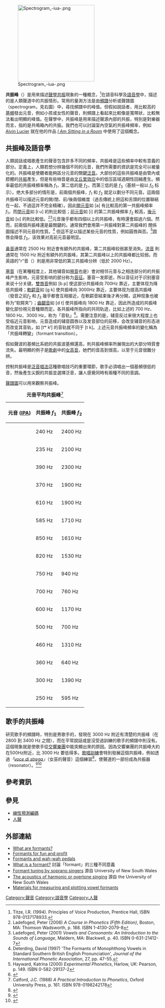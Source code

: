 [[Image:Spectrogram_-iua-.png|250px]]

'''共振峰'''（{{lang|en|'''formant'''}}）是用來描述[[聲學|聲學]][[共振|共振]]現象的一種概念，<ref>Titze, I.R. (1994). Principles of Voice Production, Prentice Hall, ISBN 978-0137178933.</ref>在語音科學及[[語音學|語音學]]中，描述的是人類聲道中的共振情形。常用的量測方法是由[[頻譜|頻譜]]分析或聲譜圖（spectrogram，見右圖）中，尋找頻譜中的峰值。但假如說話者，用比較高的[[基頻|基頻]]發出元音，例如小孩或女性的聲音，則頻譜上看起來比較像是寬帶狀，比較無法看出明顯的峰值。在聲學中，共振峰是用來描述聲源內部的共振，特別是對樂器而言，指的是共鳴箱內的共振。我們也可以討論室內空氣的共振峰頻率，例如 [[Alvin_Lucier|Alvin Lucier]] 就在他的作品 ''[[I_Am_Sitting_in_a_Room|I Am Sitting in a Room]]'' 中使用了這個概念。

==共振峰及語音學==
人類說話或唱歌產生的聲音包含許多不同的頻率，共振峰是這些頻率中較有意義的部分。定義上，人類若想分辨幾個不同的元音，我們所需要的資訊是完全可以被量化的。共振峰是使聽者能夠區分元音的關鍵[[泛音|泛音]]。大部份的這些共振峰是由管內或腔體的[[共振|共振]]產生，但是有些哨音是由[[文丘里效应|文丘里效应]]中的低压區域週期性回縮產生。頻率最低的共振峰頻率稱為 ''f''<sub>1</sub>，第二低的是 ''f''<sub>2</sub>，而第三低的是 ''f''<sub>3</sub>（基频一般以 ''f''<sub>0</sub> 标示）。绝大多部分的情形是，前兩個共振峰，''f''<sub>1</sub> 和 ''f''<sub>2</sub> 就足以劃分不同元音。這兩個共振峰可以描述元音的開/閉、前/後兩個維度（過去傳統上把這和舌頭的位置聯結在一起，不過這并不完全精確）。因此[[開元音|開元音]]如 [a] 有比較高的第一共振峰頻率''f''<sub>1</sub>，而[[閉元音|閉元音]]如 [i u] 的則比較低；[[前元音|前元音]]如 [i] 的第二共振峰頻率 ''f''<sub>2</sub> 較高，[[後元音|後元音]]如 [u] 的則比較低。<ref>Ladefoged, Peter (2006) ''A Course in Phonetics (Fifth Edition)'', Boston, MA: Thomson Wadsworth, p. 188. ISBN 1-4130-2079-8</ref><ref>Ladefoged, Peter (2001) ''Vowels and Consonants: An Introduction to the Sounds of Language'', Maldern, MA: Blackwell, p. 40. ISBN 0-631-21412-7</ref>元音幾乎都有四個以上的共振峰，有時還會超過六個。然而，前兩個共振峰還是最關鍵的。通常我們會用第一共振峰對第二共振峰的 關係圖描述不同元音的性質。<ref>Deterding, David (1997) 'The Formants of Monophthong Vowels in Standard Southern British English Pronunciation', ''Journal of the International Phonetic Association'', 27, pp. 47-55.</ref> 但這不足以描述某些元音的性質，例如圓唇與否。<ref>Hayward, Katrina (2000) ''Experimental Phonetics'', Harlow, UK: Pearson, p. 149. ISBN 0-582-29137-2</ref>圆唇会降低 ''f''<sub>3</sub>，该效果对高前元音最明显。

[[鼻音_(辅音)|鼻音]]通常在 2500 Hz 附近會有額外的共振峰，第二共振峰较弱甚至消失。[[流音|流音]]{{IPA|[l]}} 則通常在 1500 Hz 附近有額外的共振峰，其第二共振峰以上的共振峰都比较弱。而英語的"r"音（{{IPA|[ɹ]}}）則是用非常低的第三共振峰分辨（低於 2000 Hz）。

[[塞音|塞音]]（在某種程度上，其他辅音如[[擦音|擦音]]也是）會对相邻元音与之相连部分的的共振峰产生影响，元音受影响的部分称为[[音征|音征]]。塞音一发即逝，所以音征对于识别塞音来说十分关键。[[雙唇音|雙唇音]]例如 [b p] 使这部分共振峰向 700Hz 靠近，主要体现为降低共振峰；[[軟齶音|軟齶音]]如 [g k] 使共振峰向 3000Hz 靠近，主要体现为提高共振峰（發音之前''f''<sub>2</sub> 和 ''f''<sub>3</sub> 幾乎都會互相接近，在軟齶音結束後才再分開，这种现象也被称为“软腭夹”）；[[齒齦音|齒齦音]]如 [d t] 使共振峰向 1800 Hz 靠近，因此所造成的共振峰變化部份視元音種類而定。各共振峰所指向的共同轨迹，比如上述的 700 Hz、1800 Hz、3000 Hz，称为「音轨」<ref> {{Cite book | author = 林焘/王理嘉 | title = 语音学教程 | publisher = 北京大学出版社 | date = 2013年8月 | pages = 85-86 | ISBN = 9787301228289 |}} </ref>。需要注意的是，辅音反过来很大程度上也受临近元音影响，元音造成的辅音圆唇以及发音部位的前移，会改变辅音的形态进而改变其音轨，如 [tʷ kʲ] 的音轨就不同于 [t k]。上述元音共振峰頻率的變化稱為「共振峰轉變」（formant transition）。

假如聲波的基頻比系統的共振波基頻還高，則共振峰頻率所展現出的大部分特質會流失。最明顯的例子是[[歌劇|歌劇]]中的[[女高音|女高音]]，她們的音高到很高，以至于元音很難分辨。

控制共振峰是[[泛音唱法|泛音唱法]]這種歌唱技巧的重要環節，歌手必須唱出一個基頻很低的音，然後產生尖銳的共振並選擇泛音，讓人感覺同時有兩種不同的音調。

[[聲譜圖|聲譜圖]]可以用來觀察共振峰。

{| class="wikitable" style="margin:auto;text-align:center;"
|+'''元音平均共振峰'''<ref>Catford, J.C. (1988) ''A Practical Introduction to Phonetics'', Oxford University Press, p. 161. ISBN 978-0198242178</ref>
|-
! 元音 ([[國際音標|IPA]])
! 共振峰 ''f''<sub>1</sub>
! 共振峰 ''f''<sub>2</sub>
|-
| {{IPA|i}} || 240 Hz || 2400 Hz
|-
| {{IPA|y}} || 235 Hz || 2100 Hz
|-
| {{IPA|e}} || 390 Hz || 2300 Hz
|-
| {{IPA|ø}} || 370 Hz || 1900 Hz
|-
| {{IPA|ɛ}} || 610 Hz || 1900 Hz
|-
| {{IPA|œ}} || 585 Hz || 1710 Hz
|-
| {{IPA|a}} || 850 Hz || 1610 Hz
|-
| {{IPA|æ}} || 820 Hz || 1530 Hz
|-
| {{IPA|ɑ}} || 750 Hz || 940 Hz
|-
| {{IPA|ɒ}} || 700 Hz || 760 Hz
|-
| {{IPA|ʌ}} || 600 Hz || 1170 Hz
|-
| {{IPA|ɔ}} || 500 Hz || 700 Hz
|-
| {{IPA|ɤ}} || 460 Hz || 1310 Hz
|-
| {{IPA|o}} || 360 Hz || 640 Hz
|-
| {{IPA|ɯ}} || 300 Hz || 1390 Hz
|-
| {{IPA|u}} || 250 Hz || 595 Hz
|}

==歌手的共振峰==
研究歌手的頻譜時，特別是男歌手的，發現在 3000 Hz 附近有清楚的共振峰（在 2800 到 3400 Hz 之間），而在平常說話或是沒受過訓練的歌手的頻譜中則沒有。這個現象就是使歌手從[[交響樂團|交響樂團]]中能突顯出來的原因。因為交響樂團的共振峰大約在500Hz附近，比 3000 Hz 要低得多。[[歌唱訓練|歌唱訓練]]會特別發展這個共振峰，例如透過''「[[voce_di_strega|voce di strega]]」''（女巫的聲音）這個練習<ref name="FrisellBrandenBooks">{{cite book |author=Frisell, Anthony |title=Baritone Voice |publisher=Branden Books |location=Boston |year=2007 |pages=84 |isbn=0-8283-2181-7 |oclc= |doi=}}</ref>，使聲道的一部份成為共振器（resonator）。<ref name="SingersFormantNationalCenter">{{cite web|title=Vocal Ring, or The Singer's Formant|work=The National Center for Voice and Speech|url=http://www.ncvs.org/ncvs/tutorials/voiceprod/tutorial/singer.html|accessdate=2008-04-07|archive-date=2020-11-08|archive-url=https://web.archive.org/web/20201108113355/http://www.ncvs.org/ncvs/tutorials/voiceprod/tutorial/singer.html|dead-url=no}}</ref><ref name="Sundberg">{{cite book |author=Sundberg, Johan |title=The science of the singing voice |url=https://archive.org/details/scienceofsinging0000sund |publisher=Northern Illinois University Press |location=DeKalb, Ill |year=1987 |pages= |isbn=0-87580-542-6 |oclc= |doi=}}</ref>

==參考資訊==
{{reflist|2}}

==參見==
*[[線性預測編碼|線性預測編碼]]
*[[人聲|人聲]]

==外部連結==
{{div col|2}}
*[http://www.ling.lu.se/persons/Sidney/praate/whatform.htm What are formants?]{{Dead link|date=2019年10月 |bot=InternetArchiveBot |fix-attempted=yes }}
*[https://web.archive.org/web/20060925055415/http://ccms.ntu.edu.tw/~karchung/Phonetics%20II%20page%20nineteen.htm Formants for fun and profit]
*[http://www.geofex.com/Article_Folders/wahpedl/voicewah.htm Formants and wah-wah pedals] {{Wayback|url=http://www.geofex.com/Article_Folders/wahpedl/voicewah.htm |date=20200210035954 }}
* [http://www.phys.unsw.edu.au/jw/formant.html What is a formant?] {{Wayback|url=http://www.phys.unsw.edu.au/jw/formant.html |date=20200204214955 }} 討論「formant」的三種不同意義
* [http://www.phys.unsw.edu.au/jw/soprane.html Formant tuning by soprano singers] {{Wayback|url=http://www.phys.unsw.edu.au/jw/soprane.html |date=20200204191517 }} 源自 University of New South Wales
* [http://www.phys.unsw.edu.au/jw/xoomi.html The acoustics of harmonic or overtone singing] {{Wayback|url=http://www.phys.unsw.edu.au/jw/xoomi.html |date=20200204082858 }} 源自 the University of New South Wales
*[http://videoweb.nie.edu.sg/phonetic/vowels/measurements.html Materials for measuring and plotting vowel formants] {{Wayback|url=http://videoweb.nie.edu.sg/phonetic/vowels/measurements.html |date=20190903130542 }}
{{div col end}}

{{Acoustics}}
[[Category:聲音|Category:聲音]]
[[Category:語音學|Category:語音學]]
[[Category:人聲|Category:人聲]]